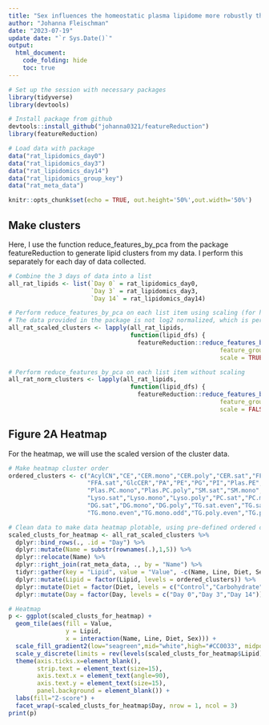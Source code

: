 ```yaml
---
title: "Sex influences the homeostatic plasma lipidome more robustly than diet or intrinsic cardiorespiratory fitness"
author: "Johanna Fleischman"
date: "2023-07-19"
update date: "`r Sys.Date()`"
output: 
  html_document:
    code_folding: hide
    toc: true
---
```


```r
# Set up the session with necessary packages
library(tidyverse)
library(devtools) 

# Install package from github 
devtools::install_github("johanna0321/featureReduction")
library(featureReduction)

# Load data with package
data("rat_lipidomics_day0")
data("rat_lipidomics_day3")
data("rat_lipidomics_day14")
data("rat_lipidomics_group_key")
data("rat_meta_data")

knitr::opts_chunk$set(echo = TRUE, out.height='50%',out.width='50%')
```

## Make clusters

Here, I use the function reduce_features_by_pca from the package featureReduction to generate lipid clusters from my data. I perform this separately for each day of data collected.

```r
# Combine the 3 days of data into a list
all_rat_lipids <- list(`Day 0` = rat_lipidomics_day0,
                       `Day 3` = rat_lipidomics_day3,
                       `Day 14` = rat_lipidomics_day14)

# Perform reduce_features_by_pca on each list item using scaling (for heatmaps)
# The data provided in the package is not log2 normalized, which is performed here
all_rat_scaled_clusters <- lapply(all_rat_lipids, 
                                  function(lipid_dfs) {
                                    featureReduction::reduce_features_by_pca(feature_data = log2(lipid_dfs),
                                                           feature_group_key = rat_lipidomics_group_key,
                                                           scale = TRUE)})

# Perform reduce_features_by_pca on each list item without scaling
all_rat_norm_clusters <- lapply(all_rat_lipids, 
                                  function(lipid_dfs) {
                                    featureReduction::reduce_features_by_pca(feature_data = log2(lipid_dfs),
                                                           feature_group_key = rat_lipidomics_group_key,
                                                           scale = FALSE)})

```

## Figure 2A Heatmap

For the heatmap, we will use the scaled version of the cluster data.

```r

# Make heatmap cluster order
ordered_clusters <- c("AcylCN","CE","CER.mono","CER.poly","CER.sat","FFA.mono.poly",
                      "FFA.sat","GlcCER","PA","PE","PG","PI","Plas.PE","Plas.PC.sat",
                      "Plas.PC.mono","Plas.PC.poly","SM.sat","SM.mono","SM.poly",
                      "Lyso.sat","Lyso.mono","Lyso.poly","PC.sat","PC.mono","PC.poly",
                      "DG.sat","DG.mono","DG.poly","TG.sat.even","TG.sat.odd",
                      "TG.mono.even","TG.mono.odd","TG.poly.even","TG.poly.odd")

# Clean data to make data heatmap plotable, using pre-defined ordered clusters
scaled_clusts_for_heatmap <- all_rat_scaled_clusters %>% 
  dplyr::bind_rows(., .id = "Day") %>%
  dplyr::mutate(Name = substr(rownames(.),1,5)) %>%
  dplyr::relocate(Name) %>%
  dplyr::right_join(rat_meta_data, ., by = "Name") %>%
  tidyr::gather(key = "Lipid", value = "Value", -c(Name, Line, Diet, Sex, Day)) %>%
  dplyr::mutate(Lipid = factor(Lipid, levels = ordered_clusters)) %>%
  dplyr::mutate(Diet = factor(Diet, levels = c("Control","Carbohydrate","Fat"))) %>%
  dplyr::mutate(Day = factor(Day, levels = c("Day 0","Day 3","Day 14")))

# Heatmap                  
p <- ggplot(scaled_clusts_for_heatmap) +
  geom_tile(aes(fill = Value,
                y = Lipid,
                x = interaction(Name, Line, Diet, Sex))) +
  scale_fill_gradient2(low="seagreen",mid="white",high="#CC0033", midpoint=0) +
  scale_y_discrete(limits = rev(levels(scaled_clusts_for_heatmap$Lipid))) +
  theme(axis.ticks.x=element_blank(),
        strip.text = element_text(size=15),
        axis.text.x = element_text(angle=90),
        axis.text.y = element_text(size=15),
        panel.background = element_blank()) + 
  labs(fill="Z-score") +
  facet_wrap(~scaled_clusts_for_heatmap$Day, nrow = 1, ncol = 3)  
print(p)

```
